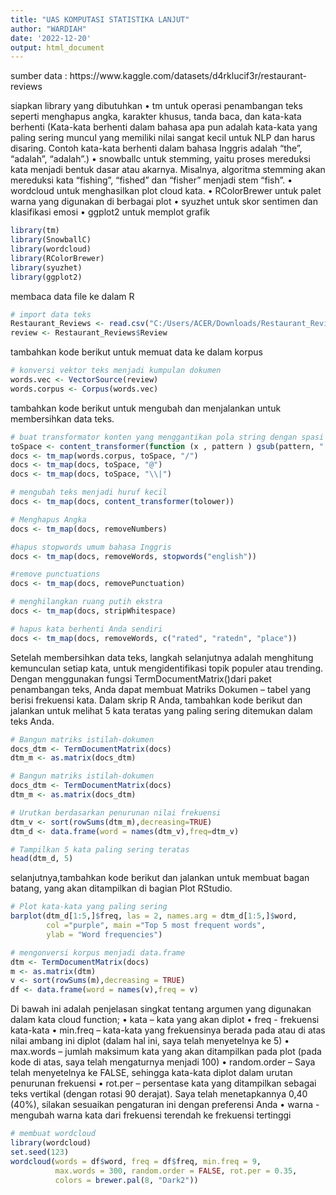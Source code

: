 ---
title: "UAS KOMPUTASI STATISTIKA LANJUT"
author: "WARDIAH"
date: '2022-12-20'
output: html_document
---

sumber data : https://www.kaggle.com/datasets/d4rklucif3r/restaurant-reviews

siapkan library yang dibutuhkan
•	tm untuk operasi penambangan teks seperti menghapus angka, karakter khusus, tanda baca, dan kata-kata berhenti (Kata-kata berhenti dalam bahasa apa pun adalah kata-kata yang paling sering muncul yang memiliki nilai sangat kecil untuk NLP dan harus disaring. Contoh kata-kata berhenti dalam bahasa Inggris adalah "the ”, “adalah”, “adalah”.)
•	snowballc untuk stemming, yaitu proses mereduksi kata menjadi bentuk dasar atau akarnya. Misalnya, algoritma stemming akan mereduksi kata “fishing”, “fished” dan “fisher” menjadi stem “fish”.
•	wordcloud untuk menghasilkan plot cloud kata.
•	RColorBrewer untuk palet warna yang digunakan di berbagai plot
•	syuzhet untuk skor sentimen dan klasifikasi emosi
•	ggplot2 untuk memplot grafik

```{r }
library(tm)
library(SnowballC)
library(wordcloud)
library(RColorBrewer)
library(syuzhet)
library(ggplot2)

```

membaca data file ke dalam R
```{r}
# import data teks
Restaurant_Reviews <- read.csv("C:/Users/ACER/Downloads/Restaurant_Reviews.csv", stringsAsFactors=TRUE)
review <- Restaurant_Reviews$Review

```

tambahkan kode berikut untuk memuat data ke dalam korpus
```{r}
# konversi vektor teks menjadi kumpulan dokumen
words.vec <- VectorSource(review)
words.corpus <- Corpus(words.vec)
```

tambahkan kode berikut untuk mengubah dan menjalankan untuk membersihkan data teks.
```{r}
# buat transformator konten yang menggantikan pola string dengan spasi
toSpace <- content_transformer(function (x , pattern ) gsub(pattern, " ", x))
docs <- tm_map(words.corpus, toSpace, "/")
docs <- tm_map(docs, toSpace, "@")
docs <- tm_map(docs, toSpace, "\\|")

# mengubah teks menjadi huruf kecil
docs <- tm_map(docs, content_transformer(tolower))

# Menghapus Angka
docs <- tm_map(docs, removeNumbers)

#hapus stopwords umum bahasa Inggris
docs <- tm_map(docs, removeWords, stopwords("english"))

#remove punctuations
docs <- tm_map(docs, removePunctuation)

# menghilangkan ruang putih ekstra
docs <- tm_map(docs, stripWhitespace)

# hapus kata berhenti Anda sendiri
docs <- tm_map(docs, removeWords, c("rated", "ratedn", "place"))

```
Setelah membersihkan data teks, langkah selanjutnya adalah menghitung kemunculan setiap kata, untuk mengidentifikasi topik populer atau trending. Dengan menggunakan fungsi TermDocumentMatrix()dari paket penambangan teks, Anda dapat membuat Matriks Dokumen – tabel yang berisi frekuensi kata.
Dalam skrip R Anda, tambahkan kode berikut dan jalankan untuk melihat 5 kata teratas yang paling sering ditemukan dalam teks Anda.
```{r}
# Bangun matriks istilah-dokumen
docs_dtm <- TermDocumentMatrix(docs)
dtm_m <- as.matrix(docs_dtm)

# Bangun matriks istilah-dokumen
docs_dtm <- TermDocumentMatrix(docs)
dtm_m <- as.matrix(docs_dtm)

# Urutkan berdasarkan penurunan nilai frekuensi
dtm_v <- sort(rowSums(dtm_m),decreasing=TRUE)
dtm_d <- data.frame(word = names(dtm_v),freq=dtm_v)

# Tampilkan 5 kata paling sering teratas
head(dtm_d, 5)


```

selanjutnya,tambahkan kode berikut dan jalankan untuk membuat bagan batang, yang akan ditampilkan di bagian Plot RStudio.
```{r}
# Plot kata-kata yang paling sering
barplot(dtm_d[1:5,]$freq, las = 2, names.arg = dtm_d[1:5,]$word,
        col ="purple", main ="Top 5 most frequent words",
        ylab = "Word frequencies")
```


```{r}
# mengonversi korpus menjadi data.frame
dtm <- TermDocumentMatrix(docs)
m <- as.matrix(dtm)
v <- sort(rowSums(m),decreasing = TRUE)
df <- data.frame(word = names(v),freq = v)


```
Di bawah ini adalah penjelasan singkat tentang argumen yang digunakan dalam kata cloud function;
•	kata – kata yang akan diplot
•	freq - frekuensi kata-kata
•	min.freq – kata-kata yang frekuensinya berada pada atau di atas nilai ambang ini diplot (dalam hal ini, saya telah menyetelnya ke 5)
•	max.words – jumlah maksimum kata yang akan ditampilkan pada plot (pada kode di atas, saya telah mengaturnya menjadi 100)
•	random.order – Saya telah menyetelnya ke FALSE, sehingga kata-kata diplot dalam urutan penurunan frekuensi
•	rot.per – persentase kata yang ditampilkan sebagai teks vertikal (dengan rotasi 90 derajat). Saya telah menetapkannya 0,40 (40%), silakan sesuaikan pengaturan ini dengan preferensi Anda
•	warna - mengubah warna kata dari frekuensi terendah ke frekuensi tertinggi
```{r}
# membuat wordcloud
library(wordcloud)
set.seed(123)
wordcloud(words = df$word, freq = df$freq, min.freq = 9,
          max.words = 300, random.order = FALSE, rot.per = 0.35,
          colors = brewer.pal(8, "Dark2"))
```



